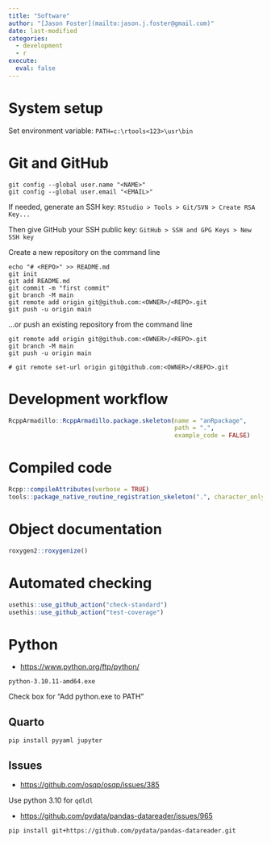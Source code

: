 ```yaml
---
title: "Software"
author: "[Jason Foster](mailto:jason.j.foster@gmail.com)"
date: last-modified
categories:
  - development
  - r
execute:
  eval: false
---
```


# System setup

Set environment variable: `PATH=c:\rtools<123>\usr\bin`

# Git and GitHub

```         
git config --global user.name "<NAME>"
git config --global user.email "<EMAIL>"
```

If needed, generate an SSH key: `RStudio > Tools > Git/SVN > Create RSA Key...`

Then give GitHub your SSH public key: `GitHub > SSH and GPG Keys > New SSH key`

Create a new repository on the command line

```         
echo "# <REPO>" >> README.md
git init
git add README.md
git commit -m "first commit"
git branch -M main
git remote add origin git@github.com:<OWNER>/<REPO>.git
git push -u origin main
```

...or push an existing repository from the command line

```         
git remote add origin git@github.com:<OWNER>/<REPO>.git
git branch -M main
git push -u origin main
```

```         
# git remote set-url origin git@github.com:<OWNER>/<REPO>.git
```

# Development workflow

```r
RcppArmadillo::RcppArmadillo.package.skeleton(name = "anRpackage",
                                              path = ".",
                                              example_code = FALSE)
```

# Compiled code

```r
Rcpp::compileAttributes(verbose = TRUE)
tools::package_native_routine_registration_skeleton(".", character_only = FALSE)
```

# Object documentation

```r
roxygen2::roxygenize()
```

# Automated checking

```r
usethis::use_github_action("check-standard")
usethis::use_github_action("test-coverage")
```

# Python

-   <https://www.python.org/ftp/python/>

```
python-3.10.11-amd64.exe
```

Check box for "Add python.exe to PATH"

## Quarto

```         
pip install pyyaml jupyter

```

## Issues

-   <https://github.com/osqp/osqp/issues/385>

Use python 3.10 for `qdldl`

-   <https://github.com/pydata/pandas-datareader/issues/965>

```
pip install git+https://github.com/pydata/pandas-datareader.git
```
